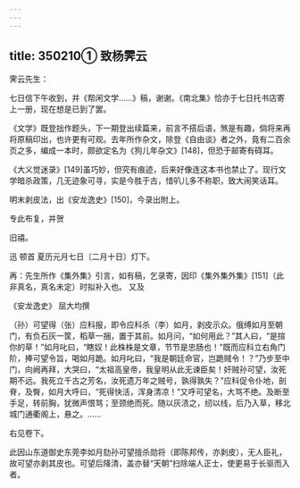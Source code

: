 ```yaml
---
---
---
```

title: 350210① 致杨霁云
---




霁云先生：

七日信下午收到，并《帮闲文学……》稿，谢谢。《南北集》恰亦于七日托书店寄上一册，现在想是已到了罢。

《文学》既登拙作题头，下一期登出续篇来，前言不搭后语，煞是有趣，倘将来再将原稿印出，也许更有可观。去年所作杂文，除登《自由谈》者之外，竟有二百余页之多，编成一本时，颇欲定名为《狗儿年杂文》[148]，但恐于邮寄有碍耳。

《大义觉迷录》[149]虽巧妙，但究有痕迹，后来好像连这本书也禁止了。现行文学暗杀政策，几无迹象可寻，实是今胜于古，惜叭儿多不称职，致大闹笑话耳。

明末剥皮法，出《安龙逸史》[150]，今录出附上。

专此布复，并贺

旧禧。

迅 顿首 夏历元月七日〔二月十日〕灯下。

再：先生所作《集外集》引言，如有稿，乞录寄，因印《集外集外集》[151]（此非真名，真名未定）时拟补入也。 又及

《安龙逸史》 屈大均撰

（孙）可望得（张）应科报，即令应科杀（李）如月，剥皮示众。俄缚如月至朝门，有负石灰一筐，稻草一捆，置于其前。如月问，“如何用此？”其人曰，“是揎你的草！”如月叱曰，“瞎奴！此株株是文章，节节是忠肠也！”既而应科立右角门阶，捧可望令旨，喝如月跪。如月叱曰，“我是朝廷命官，岂跪贼令！？”乃步至中门，向阙再拜，大哭曰，“太祖高皇帝，我皇明从此无谏臣矣！奸贼孙可望，汝死期不远。我死立千古之芳名，汝死遗万年之贼号，孰得孰失？”应科促令仆地，剖脊，及臀，如月大呼曰，“死得快活，浑身清凉！”又呼可望名，大骂不绝。及断至手足，转前胸，犹微声恨骂；至颈绝而死。随以灰渍之，纫以线，后乃入草，移北城门通衢阁上，悬之。……

右见卷下。

此因山东道御史东莞李如月劾孙可望擅杀勋将（即陈邦传，亦剥皮），无人臣礼，故可望亦剥其皮也。可望后降清，盖亦替“天朝”扫除端人正士，使更易于长驱而入者。